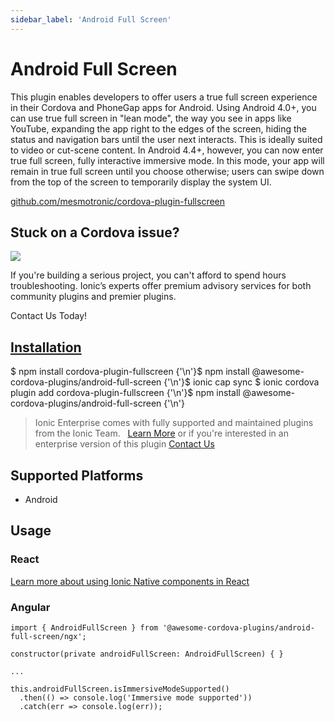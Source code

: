 ```yaml
---
sidebar_label: 'Android Full Screen'
---
```



# Android Full Screen

This plugin enables developers to offer users a true full screen experience in their Cordova and PhoneGap apps for Android.
Using Android 4.0+, you can use true full screen in "lean mode", the way you see in apps like YouTube, expanding the app right to the edges of the screen, hiding the status and navigation bars until the user next interacts. This is ideally suited to video or cut-scene content.
In Android 4.4+, however, you can now enter true full screen, fully interactive immersive mode. In this mode, your app will remain in true full screen until you choose otherwise; users can swipe down from the top of the screen to temporarily display the system UI.

<p>
  <a href="https://github.com/mesmotronic/cordova-plugin-fullscreen" target="_blank" rel="noopener" className="git-link">github.com/mesmotronic/cordova-plugin-fullscreen</a>
</p>

<h2>Stuck on a Cordova issue?</h2>
<DocsCard
  className="cordova-ee-card"
  header="Don't waste precious time on plugin issues."
  href="https://ionicframework.com/sales?product_of_interest=Ionic%20Native"
>
  <div>
    <img src="/docs/icons/native-cordova-bot.png" className="cordova-ee-img" />
    <p>If you're building a serious project, you can't afford to spend hours troubleshooting. Ionic’s experts offer premium advisory services for both community plugins and premier plugins.</p>
    <DocsButton className="native-ee-detail">Contact Us Today!</DocsButton>
  </div>
</DocsCard>

<h2 id="installation">
  <a href="#installation">Installation</a>
</h2>
<Tabs
  groupId="runtime"
  defaultValue="Capacitor"
  values={[
    { value: 'Capacitor', label: 'Capacitor' },
    { value: 'Cordova', label: 'Cordova' },
    { value: 'Enterprise', label: 'Enterprise' },
  ]}
>
  <TabItem value="Capacitor">
    <CodeBlock className="language-shell">
      $ npm install cordova-plugin-fullscreen {'\n'}$ npm install @awesome-cordova-plugins/android-full-screen {'\n'}$
      ionic cap sync
    </CodeBlock>
  </TabItem>
  <TabItem value="Cordova">
    <CodeBlock className="language-shell">
      $ ionic cordova plugin add cordova-plugin-fullscreen {'\n'}$ npm install
      @awesome-cordova-plugins/android-full-screen {'\n'}
    </CodeBlock>
  </TabItem>
  <TabItem value="Enterprise">
    <blockquote>
      Ionic Enterprise comes with fully supported and maintained plugins from the Ionic Team. &nbsp;
      <a className="btn" href="https://ionic.io/docs/premier-plugins">Learn More</a> or if you're interested in an enterprise version of this plugin <a className="btn" href="https://ionicframework.com/sales?product_of_interest=Ionic%20Enterprise%20Engine">Contact Us</a>
    </blockquote>
  </TabItem>
</Tabs>

## Supported Platforms

- Android

## Usage

### React

[Learn more about using Ionic Native components in React](../native-community.md#react)

### Angular

```tsx
import { AndroidFullScreen } from '@awesome-cordova-plugins/android-full-screen/ngx';

constructor(private androidFullScreen: AndroidFullScreen) { }

...

this.androidFullScreen.isImmersiveModeSupported()
  .then(() => console.log('Immersive mode supported'))
  .catch(err => console.log(err));

```

